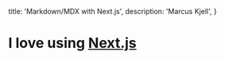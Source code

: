 
  title: 'Markdown/MDX with Next.js',
  description: 'Marcus Kjell',
}

# I **love** using [Next.js](https://nextjs.org/)

